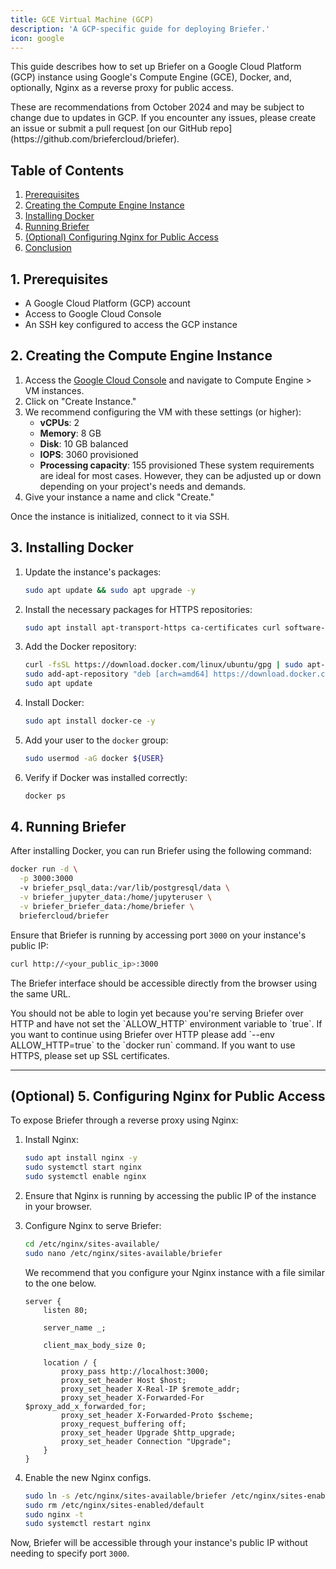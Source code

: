 ```yaml
---
title: GCE Virtual Machine (GCP)
description: 'A GCP-specific guide for deploying Briefer.'
icon: google
---
```


This guide describes how to set up Briefer on a Google Cloud Platform (GCP) instance using Google's Compute Engine (GCE), Docker, and, optionally, Nginx as a reverse proxy for public access.

<Note>
  These are recommendations from October 2024 and may be subject to change due
  to updates in GCP. If you encounter any issues, please create an issue or
  submit a pull request [on our GitHub
  repo](https://github.com/briefercloud/briefer).
</Note>

## Table of Contents

1. [Prerequisites](#prerequisites)
2. [Creating the Compute Engine Instance](#creating-the-compute-engine-instance)
3. [Installing Docker](#installing-docker)
4. [Running Briefer](#running-briefer)
5. [(Optional) Configuring Nginx for Public Access](#optional-configuring-nginx-for-public-access)
6. [Conclusion](#conclusion)

## 1. Prerequisites

- A Google Cloud Platform (GCP) account
- Access to Google Cloud Console
- An SSH key configured to access the GCP instance

## 2. Creating the Compute Engine Instance

1. Access the [Google Cloud Console](https://console.cloud.google.com/) and navigate to Compute Engine > VM instances.
2. Click on "Create Instance."
3. We recommend configuring the VM with these settings (or higher):
   - **vCPUs**: 2
   - **Memory**: 8 GB
   - **Disk**: 10 GB balanced
   - **IOPS**: 3060 provisioned
   - **Processing capacity**: 155 provisioned
     <Info>
       These system requirements are ideal for most cases. However, they can be
       adjusted up or down depending on your project's needs and demands.
     </Info>
4. Give your instance a name and click "Create."

Once the instance is initialized, connect to it via SSH.

## 3. Installing Docker

1. Update the instance's packages:
   ```bash
   sudo apt update && sudo apt upgrade -y
   ```
2. Install the necessary packages for HTTPS repositories:
   ```bash
   sudo apt install apt-transport-https ca-certificates curl software-properties-common
   ```
3. Add the Docker repository:
   ```bash
   curl -fsSL https://download.docker.com/linux/ubuntu/gpg | sudo apt-key add -
   sudo add-apt-repository "deb [arch=amd64] https://download.docker.com/linux/ubuntu focal stable"
   sudo apt update
   ```
4. Install Docker:
   ```bash
   sudo apt install docker-ce -y
   ```
5. Add your user to the `docker` group:
   ```bash
   sudo usermod -aG docker ${USER}
   ```
6. Verify if Docker was installed correctly:

   ```bash
   docker ps
   ```

## 4. Running Briefer

After installing Docker, you can run Briefer using the following command:

```bash
docker run -d \
  -p 3000:3000
  -v briefer_psql_data:/var/lib/postgresql/data \
  -v briefer_jupyter_data:/home/jupyteruser \
  -v briefer_briefer_data:/home/briefer \
  briefercloud/briefer
```

Ensure that Briefer is running by accessing port `3000` on your instance's public IP:

```bash
curl http://<your_public_ip>:3000
```

The Briefer interface should be accessible directly from the browser using the same URL.

<Warning>
  You should not be able to login yet because you're serving Briefer over HTTP
  and have not set the `ALLOW_HTTP` environment variable to `true`. If you want
  to continue using Briefer over HTTP please add `--env ALLOW_HTTP=true` to the
  `docker run` command. If you want to use HTTPS, please set up SSL
  certificates.
</Warning>

---

## (Optional) 5. Configuring Nginx for Public Access

To expose Briefer through a reverse proxy using Nginx:

1. Install Nginx:

   ```bash
   sudo apt install nginx -y
   sudo systemctl start nginx
   sudo systemctl enable nginx
   ```

2. Ensure that Nginx is running by accessing the public IP of the instance in your browser.

3. Configure Nginx to serve Briefer:

   ```bash
   cd /etc/nginx/sites-available/
   sudo nano /etc/nginx/sites-available/briefer
   ```

   We recommend that you configure your Nginx instance with a file similar to the one below.

   ```nginx
   server {
       listen 80;

       server_name _;

       client_max_body_size 0;

       location / {
           proxy_pass http://localhost:3000;
           proxy_set_header Host $host;
           proxy_set_header X-Real-IP $remote_addr;
           proxy_set_header X-Forwarded-For $proxy_add_x_forwarded_for;
           proxy_set_header X-Forwarded-Proto $scheme;
           proxy_request_buffering off;
           proxy_set_header Upgrade $http_upgrade;
           proxy_set_header Connection "Upgrade";
       }
   }
   ```

4. Enable the new Nginx configs.

   ```bash
   sudo ln -s /etc/nginx/sites-available/briefer /etc/nginx/sites-enabled/
   sudo rm /etc/nginx/sites-enabled/default
   sudo nginx -t
   sudo systemctl restart nginx
   ```

Now, Briefer will be accessible through your instance's public IP without needing to specify port `3000`.

